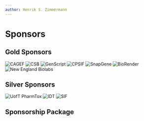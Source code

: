 ```yaml
---
author: Henrik S. Zimmermann
---
```



# Sponsors
## Gold Sponsors
<div class="flex flex-wrap gap-12 justify-center my-8">
  <img class="h-24" src="https://static.igem.wiki/teams/5708/finance/cagef-logo.webp" alt="CAGEF" />
  <img class="h-24" src="https://static.igem.wiki/teams/5708/finance/csb-logo.webp" alt="CSB" />
  <img class="h-24" src="https://static.igem.wiki/teams/5708/finance/genscript-logo.webp" alt="GenScript" />
  <img class="h-24" src="https://static.igem.wiki/teams/5708/finance/cpsif-logo.webp" alt="CPSIF" />
  <img class="h-24" src="https://static.igem.wiki/teams/5708/finance/snapgene-logo.webp" alt="SnapGene" />
  <img class="h-24" src="https://static.igem.wiki/teams/5708/finance/biorender-logo.webp" alt="BioRender" />
  <img class="h-24" src="https://static.igem.wiki/teams/5708/finance/ne-biolabs-logo.webp" alt="New England Biolabs" />
</div>

## Silver Sponsors
<div class="flex flex-wrap gap-12 justify-center items-center my-8">
  <img class="h-12" src="https://static.igem.wiki/teams/5708/finance/pharmtox-logo.webp" alt="UofT PharmTox" />
  <img class="h-24" src="https://static.igem.wiki/teams/5708/finance/idt-logo.webp" alt="IDT" />
  <img class="h-24" src="https://static.igem.wiki/teams/5708/finance/sif-logo.webp" alt="SIF" />
</div>

## Sponsorship Package
<PdfEmbed
  src="https://static.igem.wiki/teams/5708/finance/igem-toronto-2025-sponsorship-package.pdf"
  title="iGEM Toronto 2025 Sponsorship Package"
/>
